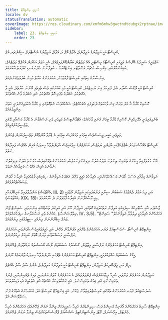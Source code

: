 ```yaml
---
title: މަސީޙީ އިންޓިމޭޓް
locale: dv
statusTranslation: automatic
coverImage: https://res.cloudinary.com/xmfm6mhw3gwctndtcubgx2rptnae/image/upload/v1741354419/small_cover_la_gran_rebelion_28716e29d2.webp
sidebar:
    label: 23. މަސީޙީ އިންޓިމޭޓް
    order: 23
---
```

ކްރިސްޓޯ އަކީ އަލިފާނުގެ އަލިފާނެވެ، އެލާމް އޮފް ދަ އެލާމް، އަލިފާނުގެ އެސްޓްރަލް ސިގްނެޗަރ އެވެ.

ކަލްވަރީގެ ޝަހީދުގެ ކްރޮސްގެ މަތީގައި ކްރިސްޓޯގެ މިސްޓްރީ އެއް ލަފުޒުން ބަޔާންކޮށްފައިވެއެވެ. އެއީ ހަތަރު އަކުރުން އެކުލެވޭ ލަފުޒެކެވެ: އައިއެންއާރްއައި. އިގްނިސް ނެޗުރާ ރެނޮވާޓަރ އިންޓެގްރަމް - އަލިފާނުން މެދުނުކެނޑި ގުދުރަތު އާކުރެއެވެ.

އިންސާނާގެ ހިތުގައި ކްރިސްޓޯ ފާޅުވުމުން، އަހަރެމެންގެ ހަޔާތް މުޅިން ބަދަލުވެގެންދެއެވެ.

ކްރިސްޓޯ އަކީ ލޮގޯސް ސޯލާރ އެވެ، ފުރިހަމަ ގިނަ ޔުނިޓެކެވެ. ކްރިސްޓޯ އަކީ މުޅި ކައުނުގައި ވެސް ތެޅިތެޅި އޮންނަ ހަޔާތެވެ، އެއީ ވާ އެއްޗެކެވެ، އަބަދުމެ ވެފައި އޮތް އެއްޗެކެވެ، އަދި އަބަދުމެ ވާނެ އެއްޗެކެވެ.

ކޮސްމިކް ޑްރާމާ އާ މެދު ވަރަށް ގިނަ ވާހަކަތައް ދެކެވިފައި އެބަހުއްޓެވެ؛ ޝައްކެއްވެސް ނެތްގޮތުގައި މި ޑްރާމާ އެކުލެވިގެންވަނީ ހަތަރު އިންޖީލުގައެވެ.

ބުނެވިފައިވަނީ އެލޮހިމްއިން ކޮސްމިކް ޑްރާމާ ބިމަށް ގެނައި ވާހަކައެވެ؛ އެޓްލާންޓިސްގެ މަތިވެރި ވެރި ރަސްގެފާނު އެ ޑްރާމާ މަސްއާއި ލޭގައި ތަމްސީލުކުރެއްވިއެވެ.

މަތިވެރި ކަބީރ ޖީސަސްވެސް ބިމުގައި މުގައްދަސް ބިމުގައި އެ ޑްރާމާ އާންމުކޮށް ތަމްސީލުކުރަން ޖެހުނެވެ.

ކްރިސްޓޯ އެއްހާސް ފަހަރު ބެތްލެހެމްގައި އުފަންވި ނަމަވެސް، އަހަރެމެންގެ ހިތުގައިވެސް އުފަންނުވާހާ ހިނދަކު އެއިން އެއްވެސް ފައިދާއެއް ނެތެވެ.

އޭނާ މަރުވެފައިވާ މީހުންގެ ތެރެއިން ތިންވަނަ ދުވަހު އަލުން ދިރިގެންފިނަމަވެސް، އަހަރެމެންގެ ތެރޭގައިވެސް މަރުނުވެ އަލުން ދިރިގަތުން ނުވާނަމަ އެއިން އެއްވެސް ފައިދާއެއް ނެތެވެ.

އަލިފާނުގެ މިޒާޖާއި އަސްލު ހޯދަން މަސައްކަތްކުރުމަކީ، އެއިލާހުގެ ހަގީގީ ވުޖޫދު އަބަދުމެ އަލިފާނުގެ ސިފައިގައި ފާޅުވެފައިވާ އެއިލާހު ހޯދަން މަސައްކަތްކުރުމެކެވެ.

އަންދާލާފައިވާ ކަށިކެޔޮގަހާއި (އެކްޒޯޑަސް، III، 2) އަދި ދިހަ އަމުރު ދެއްވުމުގެ ސަބަބުން ސިނާއީ ފަރުބަދައިގައި އަލިފާން ރޯވުމަކީ (އެކްޒޯޑަސް، XIX، 18): މިއީ މޫސާގެފާނަށް އެއިލާހު ފާޅުވެވުނު ދެ ހާމަކުރުމެވެ.

ޖާސްޕަރ އާއި ސާޑޮނިކްގެ ސިފައިގައި އަލިފާން ރަތްކުލައިގެ ގޮތުގައި، އަލިފާން ހޫނު އަދި އަލިގަދަ ތަހުތެއްގައި އިންނަވައި، ސެއިންޓް ޖޯން ކައުނުގެ ވެރި ރަސްކަލާނގެ ސިފަކުރައްވައެވެ. (ރިވެލޭޝަންސް، IV، 3،5). "އަހަރެމެންގެ އެއިލާހަކީ ދިލުވާލާ އަލިފާނެކެވެ" ސެއިންޓް ޕައުލް ހިބްރޫންނަށް ލިޔުއްވި ސިޓީފުޅުގައި ލިޔުއްވައެވެ.

އިންޓިމޭޓް ކްރިސްޓޯ، ސެލެސްޓިއަލް ފަޔަރ އަހަރެމެންގެ ތެރޭގައި އުފަންވާން ޖެހޭނެ، އަދި ހަގީގަތުގައިވެސް އުފަންވަނީ އަހަރެމެން ނަފްސާނީ މަސައްކަތުގައި ވަރަށް ބޮޑަށް ކުރިއަށް ދިއުމުންނެވެ.

އިންޓިމޭޓް ކްރިސްޓޯ އަހަރެމެންގެ ނަފްސާނީ މިޒާޖުން، ގޯސްކަމުގެ ސަބަބުތައް؛ ޔޯސް ކޯސަސްތައް ނައްތާލަން ޖެހޭނެއެވެ.

އީގޯގެ ސަބަބުތައް ހައްލުކުރުމަކީ، އިންޓިމޭޓް ކްރިސްޓޯ އަހަރެމެންގެ ތެރޭގައި އުފަންނުވާހާ ހިނދަކު ވާނެކަމެއް ނޫނެވެ.

ދިރޭ އަދި ފިލޯސޮފިކަލް އަލިފާން، އިންޓިމޭޓް ކްރިސްޓޯ އަކީ އަލިފާނުގެ އަލިފާނެވެ، އެންމެ ސާފު ސާފު އެއްޗެވެ.

އަލިފާނުން އަހަރެމެން ވަށާލައި، ހުރިހާ ދިމާއަކުންވެސް ފެންވަރުވައެވެ، އެ އަހަރެމެންގެ ގާތަށް އަންނަނީ ވައިގެ ތެރެއިންނާއި، ފެނުގެ ތެރެއިންނާއި އަދި ބިމުގެ ތެރެއިންނެވެ. އެއީ ރައްކާތެރިކުރާ އެއްޗެއް އަދި އެތަކެތީގެ އެކި ވެހިކަލްތަކެވެ.

ސެލެސްޓިއަލް ފަޔަރ އަހަރެމެންގެ ތެރޭގައި ކްރިސްޓަލައިޒްވާން ޖެހޭނެ، އެއީ އިންޓިމޭޓް ކްރިސްޓޯ އެވެ، އަހަރެމެންގެ އެތެރޭގެ ފުން ސަލްވޭޝަން އެވެ.

އިންޓިމޭޓް ސާހިބު އަހަރެމެންގެ އޯގަނިކް މެޝިންގެ ފަސް ސިލިންޑަރުގެ ހުރިހާ ސައިކީއަކަށް ޒިންމާ ނަގަން ޖެހޭނެއެވެ؛ އަހަރެމެންގެ ހުރިހާ މެންޓަލް، އިމޯޝަނަލް، މޮޓޯ، އިންސްޓިންކްޓިވް ސެކްޝުއަލް ޕްރޮސެސްތަކަށްވެސް ޒިންމާ ނަގަން ޖެހޭނެއެވެ.

